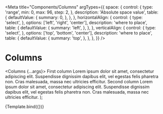 
<Meta
  title="Components/Columns"
  argTypes={{
    space: {
      control: {
        type: 'range',
        min: 0,
        max: 96,
        step: 2,
      },
      description: 'Absolute space value',
      table: {
        defaultValue: {
          summary: 0,
        },
      },
    },
    horizontalAlign: {
      control: {
        type: 'select',
      },
      options: ['left', 'right', 'center'],
      description: 'where to place',
      table: {
        defaultValue: {
          summary: 'left',
        },
      },
    },
    verticalAlign: {
      control: {
        type: 'select',
      },
      options: ['top', 'bottom', 'center'],
      description: 'where to place',
      table: {
        defaultValue: {
          summary: 'top',
        },
      },
    },
  }}
/>

# Columns

  <Columns {...args}>
    <Column width={6}>
      <Text>First column</Text>
      <Text>
        Lorem ipsum dolor sit amet, consectetur adipiscing elit. Suspendisse
        dignissim dapibus elit, vel egestas felis pharetra non. Cras malesuada,
        massa nec ultricies efficitur.
      </Text>
    </Column>
    <Column width={6}>
      <Text>Second column</Text>
      <Text>
        Lorem ipsum dolor sit amet, consectetur adipiscing elit. Suspendisse
        dignissim dapibus elit, vel egestas felis pharetra non. Cras malesuada,
        massa nec ultricies efficitur.
      </Text>
    </Column>
  </Columns>
);

<Canvas>
  <Story name="Default">{Template.bind({})}</Story>
</Canvas>

<ArgsTable story="Default" />
